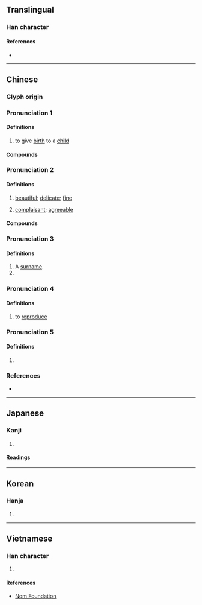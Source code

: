 {{character info}}
==Translingual==

===Han character===
{{Han char|rn=38|rad=女|as=07|sn=10|four=47416|canj=VNAU|ids=⿰女免}}

====References====
* {{Han ref|kx=0263.150|dkj=06337|dj=0530.020|hdz=21053.090|uh=5A29|ud=23081|bh=AE59|bd=44633}}

----

==Chinese==
{{zh-forms|alt=㝃,免,㛯}}

===Glyph origin===
{{Han etym}}

===Pronunciation 1===
{{zh-pron
|m=miǎn
|c=min5,maan5
|h=pfs=
|md=
|mn=bián
|w=
|mc=2
|oc=1+2
|cat=v
}}

====Definitions====
{{zh-hanzi}}

# to give [[birth]] to a [[child]]

====Compounds====
{{zh-der|娩息|娩出|分娩|無痛分娩}}

===Pronunciation 2===
{{zh-pron
|m=wǎn,miǎn
|c=waan5,min5
|mc=1
|oc=4
|cat=a
}}

====Definitions====
{{zh-hanzi}}

# {{lb|zh|literary}} [[beautiful]]; [[delicate]]; [[fine]]
# {{lb|zh|literary}}  [[complaisant]]; [[agreeable]]

====Compounds====
{{zh-der|婉娩}}

===Pronunciation 3===
{{zh-pron
|m=wàn
|c=maan6
|mc=4
|oc=5
|cat=n
}}

====Definitions====
{{zh-hanzi}}
# A [[surname]].
# {{zh-alt form|萬}}

===Pronunciation 4===
{{zh-pron
|m=fàn
|c=faan3
|mc=5
|oc=3
|cat=v
}}

====Definitions====
{{zh-hanzi}}

# {{zh-alt-lb|嬎}} to [[reproduce]]

===Pronunciation 5===
{{zh-pron
|m=wèn
|c=
|mc=3
|oc=6
|cat=
}}

====Definitions====
{{zh-hanzi}}

# {{rfdef|zh}}

===References===
* {{R:yue:Hanzi}}

----

==Japanese==

===Kanji===
{{ja-kanji|grade=|rs=女07}}

# {{rfdef|ja|sort=女07}}

====Readings====
{{ja-readings
|on=べん, はん
|kun=う-む
}}

----

==Korean==

===Hanja===
{{ko-hanja|hangeul=만}}

# {{rfdef|ko|sort=女07}}

----

==Vietnamese==

===Han character===
{{vi-readings|reading=vãn|rs=女07}}

# {{rfdef|vi|sort=女07}}

====References====
* [http://nomfoundation.org/common/nom_details.php?codepoint=5a29 Nom Foundation]